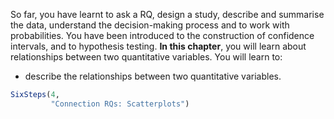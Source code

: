 ::: {.objectivesBox .objectives data-latex="{iconmonstr-target-4-240.png}"}
So far, you have learnt to ask a RQ, design a study, describe and summarise the data, understand the decision-making process and to work with probabilities.
You have been introduced to the construction of confidence intervals, and to hypothesis testing.
**In this chapter**, you will learn about relationships between two quantitative variables.
You will learn to:

* describe the relationships between two quantitative variables.
:::

```r
SixSteps(4, 
         "Connection RQs: Scatterplots")
```

